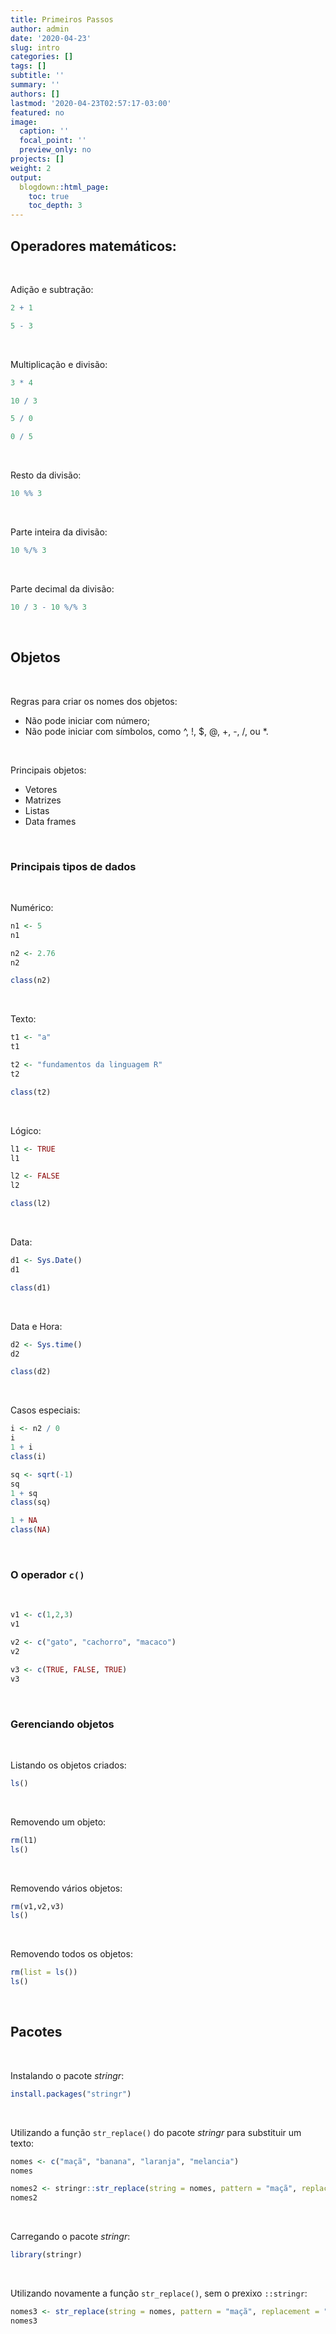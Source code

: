```yaml
---
title: Primeiros Passos
author: admin
date: '2020-04-23'
slug: intro
categories: []
tags: []
subtitle: ''
summary: ''
authors: []
lastmod: '2020-04-23T02:57:17-03:00'
featured: no
image:
  caption: ''
  focal_point: ''
  preview_only: no
projects: []
weight: 2
output:
  blogdown::html_page:
    toc: true
    toc_depth: 3
---
```


## Operadores matemáticos:

<br>

Adição e subtração:
```r
2 + 1

5 - 3
```

<br>

Multiplicação e divisão:
```r
3 * 4

10 / 3

5 / 0

0 / 5
```

<br>

Resto da divisão:
```r
10 %% 3
```

<br>

Parte inteira da divisão:
```r
10 %/% 3
```

<br>

Parte decimal da divisão:
```r
10 / 3 - 10 %/% 3
```

<br>


## Objetos

<br>

Regras para criar os nomes dos objetos:

  * Não pode iniciar com número;
  * Não pode iniciar com símbolos, como ^, !, $, @, +, -, /, ou *.
  
<br>

Principais objetos:

  * Vetores
  * Matrizes
  * Listas
  * Data frames
  
<br>

### Principais tipos de dados

<br>

Numérico:
```r
n1 <- 5
n1

n2 <- 2.76
n2

class(n2)
```

<br>

Texto:
```r
t1 <- "a"
t1

t2 <- "fundamentos da linguagem R"
t2

class(t2)
```

<br>

Lógico:
```r
l1 <- TRUE
l1

l2 <- FALSE
l2

class(l2)
```

<br>

Data:
```r
d1 <- Sys.Date()
d1

class(d1)
```

<br>

Data e Hora:
```r
d2 <- Sys.time()
d2

class(d2)
```

<br>

Casos especiais:
```r
i <- n2 / 0
i
1 + i
class(i)

sq <- sqrt(-1)
sq
1 + sq
class(sq)

1 + NA
class(NA)
```


<br>

### O operador <code>c()</code>

<br>

```r
v1 <- c(1,2,3)
v1

v2 <- c("gato", "cachorro", "macaco")
v2

v3 <- c(TRUE, FALSE, TRUE)
v3
```

<br>

### Gerenciando objetos

<br>

Listando os objetos criados:
```r
ls()
```

<br>

Removendo um objeto:
```r
rm(l1)
ls()
```

<br>

Removendo vários objetos:
```r
rm(v1,v2,v3)
ls()
```

<br>

Removendo todos os objetos:
```r
rm(list = ls())
ls()
```

<br>

## Pacotes

<br>

Instalando o pacote <i>stringr</i>:
```r
install.packages("stringr")
```

<br>

Utilizando a função <code>str_replace()</code> do pacote <i>stringr</i> para substituir um texto:
```r
nomes <- c("maçã", "banana", "laranja", "melancia")
nomes

nomes2 <- stringr::str_replace(string = nomes, pattern = "maçã", replacement = "uva")
nomes2
```

<br>

Carregando o pacote <i>stringr</i>:
```r
library(stringr)
```

<br>

Utilizando novamente a função <code>str_replace()</code>, sem o prexixo <code>::stringr</code>:
```r
nomes3 <- str_replace(string = nomes, pattern = "maçã", replacement = "uva")
nomes3
```

